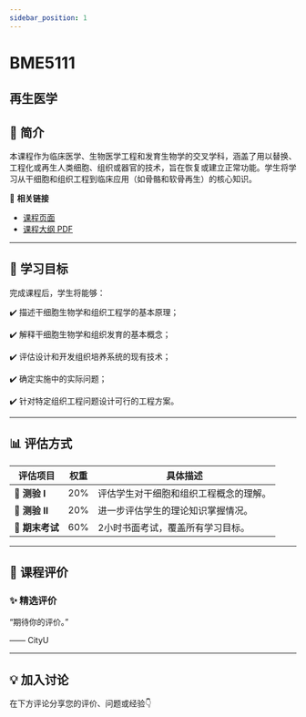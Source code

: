 ```yaml
---
sidebar_position: 1
---
```


# BME5111
## 再生医学

## **📘 简介**
本课程作为临床医学、生物医学工程和发育生物学的交叉学科，涵盖了用以替换、工程化或再生人类细胞、组织或器官的技术，旨在恢复或建立正常功能。学生将学习从干细胞和组织工程到临床应用（如骨骼和软骨再生）的核心知识。

🔗 **相关链接**
- [课程页面](https://www.cityu.edu.hk/catalogue/pg/202526/course/BME5111.htm)
- [课程大纲 PDF](https://www.cityu.edu.hk/catalogue/pg/202526/course/BME5111.pdf)

---

## **🎯 学习目标**

完成课程后，学生将能够：

✔️ 描述干细胞生物学和组织工程学的基本原理；

✔️ 解释干细胞生物学和组织发育的基本概念；

✔️ 评估设计和开发组织培养系统的现有技术；

✔️ 确定实施中的实际问题；

✔️ 针对特定组织工程问题设计可行的工程方案。

---

## **📊 评估方式**

| **评估项目**          | **权重** | **具体描述**                                                                                       |
|----------------------|---------|---------------------------------------------------------------------------------------------------|
| **📄 测验 I**          | 20%     | 评估学生对干细胞和组织工程概念的理解。                                                             |
| **📄 测验 II**         | 20%     | 进一步评估学生的理论知识掌握情况。                                                                 |
| **📄 期末考试**        | 60%     | 2小时书面考试，覆盖所有学习目标。                                                                  |

---

## **💬 课程评价**

### ✨ **精选评价**
<div className={commentStyles.commentBox}>
    <p className={commentStyles.commentText}>
        “期待你的评价。”
    </p>
    <p className={commentStyles.commentAuthor}>—— CityU</p>
</div>

---

## **💡 加入讨论**

在下方评论分享您的评价、问题或经验👇
<Utterances />